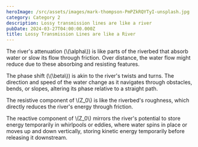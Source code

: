 ```yaml
---
heroImage: /src/assets/images/mark-thompson-PmPZkRQYTyI-unsplash.jpg
category: Category 2
description: Lossy transmission lines are like a river
pubDate: 2024-03-27T04:00:00.000Z
title: Lossy Transmission Lines are like a River
---
```


The river's attenuation (\\(\alpha\\)) is like parts of the riverbed that absorb water or slow its flow through friction. Over distance, the water flow might reduce due to these absorbing and resisting features.

The phase shift (\\(\beta\\)) is akin to the river's twists and turns. The direction and speed of the water change as it navigates through obstacles, bends, or slopes, altering its phase relative to a straight path.

The resistive component of \\(Z\_0\\) is like the riverbed's roughness, which directly reduces the river's energy through friction.

The reactive component of \\(Z\_0\\) mirrors the river's potential to store energy temporarily in whirlpools or eddies, where water spins in place or moves up and down vertically, storing kinetic energy temporarily before releasing it downstream.
